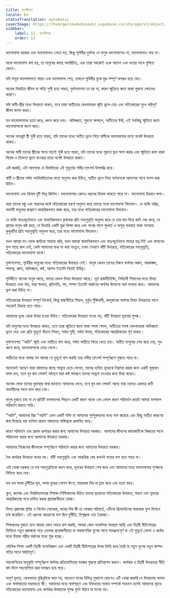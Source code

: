 ```yaml
---
title: দানশীলতা
locale: bn
statusTranslation: automatic
coverImage: https://lhvmrqwrcowdvduuaukz.supabase.co/storage/v1/object/public/strapi-uploads/small_cover-educacion-fundamental.webp-2d51a7828a2b1309555be27f7e2a61a0.webp
sidebar:
    label: 12. দানশীলতা
    order: 12
---
```

ভালোবাসা দরকার এবং ভালোবাসাও পেতে হয়, কিন্তু পৃথিবীর দুর্ভাগ্য যে মানুষ ভালোবাসেও না, ভালোবাসাও পায় না।

যাকে ভালোবাসা বলা হয়, তা মানুষের কাছে অপরিচিত, এবং তারা সহজেই একে আবেগ এবং ভয়ের সাথে গুলিয়ে ফেলে।

যদি মানুষ ভালোবাসতে পারত এবং ভালোবাসা পেত, তাহলে পৃথিবীর বুকে যুদ্ধ সম্পূর্ণ অসম্ভব হয়ে যেত।

অনেক বিবাহিত জীবন যা সত্যি সুখী হতে পারত, দুর্ভাগ্যবশত তা হয় না, কারণ স্মৃতিতে জমে থাকা পুরনো ক্ষোভের কারণে।

যদি স্বামী-স্ত্রীর মধ্যে উদারতা থাকত, তবে তারা অতীতের বেদনাদায়ক স্মৃতি ভুলে যেত এবং সত্যিকারের সুখে পরিপূর্ণ জীবন যাপন করত।

মন ভালোবাসাকে হত্যা করে, ধ্বংস করে দেয়। অভিজ্ঞতা, পুরনো অপছন্দ, অতীতের ঈর্ষা, এই সবকিছু স্মৃতিতে জমে ভালোবাসাকে ধ্বংস করে।

অনেক অসন্তুষ্ট স্ত্রী সুখী হতে পারত, যদি তাদের মধ্যে অতীত ভুলে গিয়ে স্বামীকে ভালোবাসার মতো যথেষ্ট উদারতা থাকত।

অনেক স্বামী তাদের স্ত্রীদের সাথে সত্যই সুখী হতে পারত, যদি তাদের মধ্যে পুরনো ভুল ক্ষমা করার এবং স্মৃতিতে জমা থাকা বিদ্বেষ ও তিক্ততা ভুলে যাওয়ার মতো যথেষ্ট উদারতা থাকত।

এটা জরুরি, এটা আবশ্যক যে বিবাহিতরা এই মুহূর্তের গভীর তাৎপর্য উপলব্ধি করে।

স্বামী ও স্ত্রীদের সর্বদা নববিবাহিতদের মতো অনুভব করা উচিত, অতীত ভুলে গিয়ে বর্তমানকে আনন্দের সাথে যাপন করা উচিত।

ভালোবাসা এবং বিদ্বেষ দুটি ভিন্ন জিনিস। ভালোবাসায় কোনও ধরনের বিদ্বেষ থাকতে পারে না। ভালোবাসা চিরন্তন ক্ষমা।

যারা তাদের বন্ধু এবং শত্রুদের কষ্টে সত্যিকারের যন্ত্রণা অনুভব করে তাদের মধ্যে ভালোবাসা বিদ্যমান। যে ব্যক্তি দরিদ্র, অভাবী মানুষের কল্যাণে আন্তরিকভাবে কাজ করে, তার মধ্যে সত্যিকারের ভালোবাসা বিদ্যমান।

যে ব্যক্তি স্বতঃস্ফূর্তভাবে এবং স্বাভাবিকভাবে কৃষকের প্রতি সহানুভূতি অনুভব করে যে তার ঘাম দিয়ে জমি সেচ করে, যে গ্রামের মানুষ কষ্ট করে, যে ভিখারি একটি মুদ্রা ভিক্ষা করে এবং পথের পাশে ক্ষুধার্ত ও অসুস্থ অবস্থায় থাকা অসহায় কুকুরটির প্রতি সহানুভূতি অনুভব করে, তার মধ্যে ভালোবাসা বিদ্যমান।

যখন আমরা মন থেকে কাউকে সাহায্য করি, যখন আমরা স্বাভাবিকভাবে এবং স্বতঃস্ফূর্তভাবে গাছের যত্ন নিই এবং বাগানের ফুল গাছে জল দেই, কেউ আমাদের বাধ্য না করা সত্ত্বেও, তখন সেখানে খাঁটি উদারতা, সত্যিকারের সহানুভূতি, সত্যিকারের ভালোবাসা থাকে।

দুর্ভাগ্যবশত, পৃথিবীর মানুষের মধ্যে সত্যিকারের উদারতা নেই। মানুষ কেবল তাদের নিজস্ব স্বার্থপর অর্জন, আকাঙ্ক্ষা, সাফল্য, জ্ঞান, অভিজ্ঞতা, কষ্ট, আনন্দ ইত্যাদি নিয়েই উদ্বিগ্ন।

পৃথিবীতে অনেক মানুষ আছে, যাদের কেবল মিথ্যা উদারতা আছে। ধূর্ত রাজনীতিবিদ, নির্বাচনী শিয়ালের মধ্যে মিথ্যা উদারতা দেখা যায়, যারা ক্ষমতা, প্রতিপত্তি, পদ, সম্পদ ইত্যাদি অর্জনের স্বার্থপর উদ্দেশ্যে অর্থ অপচয় করে। আমাদের ভুল করা উচিত না।

সত্যিকারের উদারতা সম্পূর্ণ নিঃস্বার্থ, কিন্তু রাজনীতির শিয়াল, দুর্বৃত্ত পুঁজিবাদী, কামুকদের স্বার্থপর মিথ্যা উদারতার সাথে সহজেই বিভ্রান্ত হতে পারে।

আমাদের হৃদয় থেকে উদার হওয়া উচিত। সত্যিকারের উদারতা মনের নয়, খাঁটি উদারতা হৃদয়ের সুগন্ধ।

যদি মানুষের মধ্যে উদারতা থাকত, তবে তারা স্মৃতিতে জমে থাকা সমস্ত ক্ষোভ, অতীতের সমস্ত বেদনাদায়ক অভিজ্ঞতা ভুলে যেত এবং প্রতি মুহূর্তে বাঁচতে শিখত, সর্বদা সুখী, সর্বদা উদার, সত্যিকারের আন্তরিকতায় পূর্ণ থাকত।

দুর্ভাগ্যবশত "আমি" স্মৃতি এবং অতীতে বাস করে, সর্বদা অতীতে ফিরে যেতে চায়। অতীত মানুষের শেষ করে দেয়, সুখ ধ্বংস করে, ভালোবাসাকে মেরে ফেলে।

অতীতের মধ্যে আবদ্ধ মন আমরা যে মুহূর্তে বাস করছি তার গভীর তাৎপর্য সম্পূর্ণরূপে বুঝতে পারে না।

অনেকেই আছেন যারা আমাদের কাছে সান্ত্বনা চেয়ে লেখেন, তাদের ব্যথিত হৃদয়কে নিরাময় করার জন্য একটি মূল্যবান মলম চান, তবে খুব কম লোকই আছেন যারা কষ্ট পাচ্ছেন তাদের সান্ত্বনা দেওয়ার জন্য চিন্তা করেন।

অনেক লোক তাদের দুরবস্থার কথা জানাতে আমাদের লেখে, তবে খুব কম লোকই আছে যারা তাদের একমাত্র রুটি অভাবীদের সাথে ভাগ করে নেয়।

মানুষ বুঝতে চায় না যে প্রতিটি ফলাফলের পিছনে একটি কারণ থাকে এবং কেবল কারণ পরিবর্তন করেই আমরা ফলাফল পরিবর্তন করতে পারি।

"আমি", আমাদের প্রিয় "আমি" এমন একটি শক্তি যা আমাদের পূর্বপুরুষদের মধ্যে বাস করেছে এবং কিছু অতীত কারণের জন্ম দিয়েছে যার বর্তমান প্রভাব আমাদের অস্তিত্বকে প্রভাবিত করে।

কারণ পরিবর্তন এবং প্রভাব রূপান্তর করার জন্য আমাদের উদারতা দরকার। আমাদের জীবনের জাহাজটিকে বিজ্ঞতার সাথে পরিচালনা করার জন্য আমাদের উদারতা দরকার।

আমাদের নিজেদের জীবনকে সম্পূর্ণরূপে পরিবর্তন করার জন্য আমাদের উদারতা দরকার।

বৈধ কার্যকর উদারতা মনের নয়। খাঁটি সহানুভূতি এবং আন্তরিক স্নেহ কখনই ভয়ের ফল হতে পারে না।

এটা বোঝা দরকার যে ভয় সহানুভূতিকে ধ্বংস করে, হৃদয়ের উদারতা শেষ করে এবং আমাদের মধ্যে ভালোবাসার সুগন্ধকে নিশ্চিহ্ন করে দেয়।

ভয় হল সমস্ত দুর্নীতির মূল, সমস্ত যুদ্ধের গোপন উৎস, মারাত্মক বিষ যা হ্রাস করে এবং হত্যা করে।

স্কুল, কলেজ এবং বিশ্ববিদ্যালয়ের শিক্ষক-শিক্ষিকাদের উচিত তাদের ছাত্রদের সত্যিকারের উদারতা, সাহস এবং হৃদয়ের আন্তরিকতার পথে চালিত করার প্রয়োজনীয়তা বোঝা।

বিগত প্রজন্মের স্থবির ও নির্বোধ লোকেরা, ভয়ের বিষ কী তা বোঝার পরিবর্তে, এটিকে গ্রিনহাউসের মারাত্মক ফুল হিসাবে চাষ করেছিল। এই ধরনের আচরণের ফল ছিল দুর্নীতি, বিশৃঙ্খলা এবং নৈরাজ্য।

শিক্ষকদের বুঝতে হবে আমরা কোন সময়ে বাস করছি, আমরা কোন সংকটময় অবস্থায় আছি এবং বিপ্লবী নীতিশাস্ত্রের ভিত্তিতে নতুন প্রজন্মকে গড়ে তোলার প্রয়োজনীয়তা যা পারমাণবিক যুগের সাথে সামঞ্জস্যপূর্ণ যা এই মুহূর্তে বেদনা ও কষ্টের মধ্যে চিন্তার গম্ভীর গর্জনের মধ্যে শুরু হচ্ছে।

মৌলিক শিক্ষা একটি বিপ্লবী মনোবিজ্ঞান এবং একটি বিপ্লবী নীতিশাস্ত্রের উপর ভিত্তি করে তৈরি যা নতুন যুগের নতুন কম্পন গতির সাথে সঙ্গতিপূর্ণ।

সহযোগিতার অনুভূতি সম্পূর্ণরূপে স্বার্থপর প্রতিযোগিতার ভয়ঙ্কর যুদ্ধকে প্রতিস্থাপন করবে। কার্যকর ও বিপ্লবী উদারতার নীতি বাদ দিলে সহযোগিতা করা অসম্ভব হয়ে পড়ে।

অপূর্ণ হৃদয়ে, কেবলমাত্র বুদ্ধিবৃত্তিক স্তরে নয়, অচেতন মনের বিভিন্ন লুকানো কোণেও এটি বোঝা জরুরি যে উদারতার অভাব এবং স্বার্থপরতার ভয়াবহতা কী। আমাদের মধ্যে স্বার্থপরতা এবং উদারতার অভাব সম্পর্কে সচেতন হলেই আমাদের হৃদয়ে সত্যিকারের ভালোবাসা এবং কার্যকর উদারতার সুগন্ধ ফুটে উঠবে যা মনের নয়।

